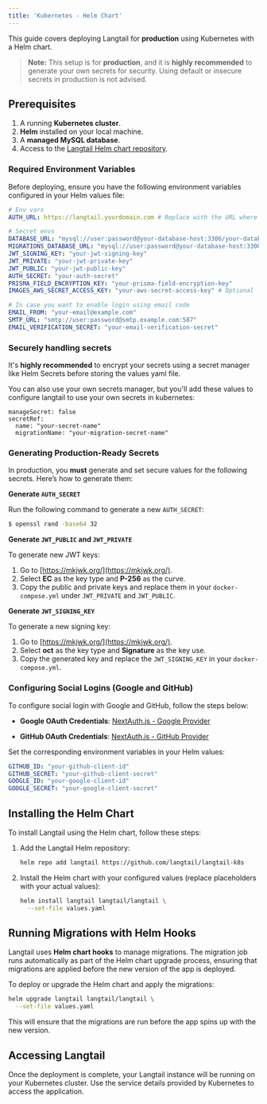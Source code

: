 ```yaml
---
title: 'Kubernetes - Helm Chart'
---
```


This guide covers deploying Langtail for **production** using Kubernetes with a Helm chart.

> **Note:** This setup is for **production**, and it is **highly recommended** to generate your own secrets for security. Using default or insecure secrets in production is not advised.

## Prerequisites

1. A running **Kubernetes cluster**.
2. **Helm** installed on your local machine.
3. A **managed MySQL database**.
4. Access to the [Langtail Helm chart repository](https://github.com/langtail/langtail-k8s).

### Required Environment Variables

Before deploying, ensure you have the following environment variables configured in your Helm values file:

```yaml
# Env vars
AUTH_URL: https://langtail.yourdomain.com # Replace with the URL where the instance will be accessible

# Secret envs
DATABASE_URL: "mysql://user:password@your-database-host:3306/your-database"
MIGRATIONS_DATABASE_URL: "mysql://user:password@your-database-host:3306/your-database"
JWT_SIGNING_KEY: "your-jwt-signing-key"
JWT_PRIVATE: "your-jwt-private-key"
JWT_PUBLIC: "your-jwt-public-key"
AUTH_SECRET: "your-auth-secret"
PRISMA_FIELD_ENCRYPTION_KEY: "your-prisma-field-encryption-key"
IMAGES_AWS_SECRET_ACCESS_KEY: "your-aws-secret-access-key" # Optional - used for image uploads

# In case you want to enable login using email code
EMAIL_FROM: "your-email@example.com"
SMTP_URL: "smtp://user:password@smtp.example.com:587"
EMAIL_VERIFICATION_SECRET: "your-email-verification-secret"
```

### Securely handling secrets

It's **highly recommended** to encrypt your secrets using a secret manager like Helm Secrets before storing the values yaml file.

You can also use your own secrets manager, but you'll add these values to configure langtail to use your own secrets in kubernetes:

```
manageSecret: false
secretRef:
  name: "your-secret-name"
  migrationName: "your-migration-secret-name" 

```

### Generating Production-Ready Secrets

In production, you **must** generate and set secure values for the following secrets. Here’s how to generate them:

**Generate `AUTH_SECRET`**

Run the following command to generate a new `AUTH_SECRET`:

```bash
$ openssl rand -base64 32
```

**Generate `JWT_PUBLIC` and `JWT_PRIVATE`**

To generate new JWT keys:

1. Go to [https://mkjwk.org/](https://mkjwk.org/).
1. Select **EC** as the key type and **P-256** as the curve.
1. Copy the public and private keys and replace them in your `docker-compose.yml` under `JWT_PRIVATE` and `JWT_PUBLIC`.

**Generate `JWT_SIGNING_KEY`**

To generate a new signing key:

1. Go to [https://mkjwk.org/](https://mkjwk.org/).
1. Select **oct** as the key type and **Signature** as the key use.
1. Copy the generated key and replace the `JWT_SIGNING_KEY` in your `docker-compose.yml`.

### Configuring Social Logins (Google and GitHub)

To configure social login with Google and GitHub, follow the steps below:

- **Google OAuth Credentials**: 
  [NextAuth.js - Google Provider](https://next-auth.js.org/providers/google)

- **GitHub OAuth Credentials**: 
  [NextAuth.js - GitHub Provider](https://next-auth.js.org/providers/github)

Set the corresponding environment variables in your Helm values:

```yaml
GITHUB_ID: "your-github-client-id"
GITHUB_SECRET: "your-github-client-secret"
GOOGLE_ID: "your-google-client-id"
GOOGLE_SECRET: "your-google-client-secret"
```

## Installing the Helm Chart

To install Langtail using the Helm chart, follow these steps:

1. Add the Langtail Helm repository:

   ```bash
   helm repo add langtail https://github.com/langtail/langtail-k8s
   ```

2. Install the Helm chart with your configured values (replace placeholders with your actual values):

   ```bash
   helm install langtail langtail/langtail \
     --set-file values.yaml
   ```

## Running Migrations with Helm Hooks

Langtail uses **Helm chart hooks** to manage migrations. The migration job runs automatically as part of the Helm chart upgrade process, ensuring that migrations are applied before the new version of the app is deployed.

To deploy or upgrade the Helm chart and apply the migrations:

```bash
helm upgrade langtail langtail/langtail \
  --set-file values.yaml
```

This will ensure that the migrations are run before the app spins up with the new version.

## Accessing Langtail

Once the deployment is complete, your Langtail instance will be running on your Kubernetes cluster. Use the service details provided by Kubernetes to access the application.
